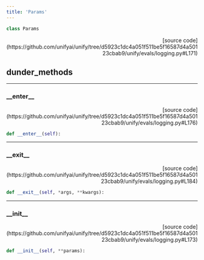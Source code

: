 ```yaml
---
title: 'Params'
---
```


```python
class Params
```

<p align="right">[source code](https://github.com/unifyai/unify/tree/d5923c1dc4a051f511be5f16587d4a50123cbab9/unify/evals/logging.py#L171)</p>



## dunder_methods

---

### \_\_enter\_\_

<p align="right">[source code](https://github.com/unifyai/unify/tree/d5923c1dc4a051f511be5f16587d4a50123cbab9/unify/evals/logging.py#L176)</p>

```python
def __enter__(self):
```



---

### \_\_exit\_\_

<p align="right">[source code](https://github.com/unifyai/unify/tree/d5923c1dc4a051f511be5f16587d4a50123cbab9/unify/evals/logging.py#L184)</p>

```python
def __exit__(self, *args, **kwargs):
```



---

### \_\_init\_\_

<p align="right">[source code](https://github.com/unifyai/unify/tree/d5923c1dc4a051f511be5f16587d4a50123cbab9/unify/evals/logging.py#L173)</p>

```python
def __init__(self, **params):
```

